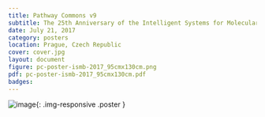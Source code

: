 ```yaml
---
title: Pathway Commons v9
subtitle: The 25th Anniversary of the Intelligent Systems for Molecular Biology (ISMB) conference
date: July 21, 2017
category: posters
location: Prague, Czech Republic
cover: cover.jpg
layout: document
figure: pc-poster-ismb-2017_95cmx130cm.png
pdf: pc-poster-ismb-2017_95cmx130cm.pdf
badges:
---
```


  ![image]({{ site.baseurl }}/{{ site.media_root }}{{ page.id }}/{{ page.figure }}){: .img-responsive .poster }
